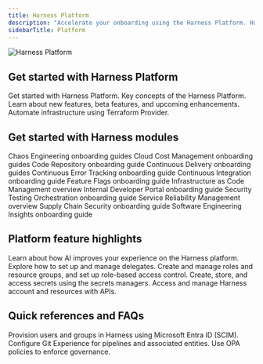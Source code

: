 ```yaml
---
title: Harness Platform
description: "Accelerate your onboarding using the Harness Platform. Harness Platform is designed to assist developers and DevOps teams in delivering software with maximum speed, quality, security, reliability, and resilience at the lowest possible cost. It helps you stay within the governance boundaries required to achieve organizational objectives."
sidebarTitle: Platform
---
```


<Frame>
  <img src="https://developer.harness.io/img/Platform_Landing_Page_dark_mode.svg" alt="Harness Platform" />
</Frame>

## Get started with Harness Platform

<CardGroup cols={3}>
  <Card title="Onboarding guide" icon="book" iconType="solid" href="/docs/platform/get-started/onboarding-guide">
    Get started with Harness Platform.
  </Card>
  <Card title="Key concepts" icon="lightbulb" iconType="solid" href="/docs/platform/get-started/key-concepts">
    Key concepts of the Harness Platform.
  </Card>
  <Card title="Feature development and availability" icon="clock" iconType="solid" href="/docs/platform/get-started/release-status" >
    Learn about new features, beta features, and upcoming enhancements.
  </Card>
  <Card title="Terraform Provider" icon="code" iconType="solid" href="https://developer.harness.io/docs/category/terraform-provider">
    Automate infrastructure using Terraform Provider.
  </Card>
</CardGroup>

## Get started with Harness modules

<CardGroup cols={3}>
  <Card title="CE" icon="angle-right" iconType="solid" href="https://developer.harness.io/docs/chaos-engineering/getting-started/onboarding/">
    Chaos Engineering onboarding guides
  </Card>
  <Card title="CCM" icon="angle-right" iconType="solid" href="https://developer.harness.io/docs/category/onboarding">
    Cloud Cost Management onboarding guides
  </Card>
  <Card title="CODE" icon="angle-right" iconType="solid" href="https://developer.harness.io/docs/code-repository/get-started/onboarding-guide">
    Code Repository onboarding guide
  </Card>
  <Card title="CD & GitOps" icon="angle-right" iconType="solid" href="https://developer.harness.io/docs/category/cd-onboarding-guide">
    Continuous Delivery onboarding guides
  </Card>
  <Card title="CET" icon="angle-right" iconType="solid" href="https://developer.harness.io/docs/continuous-error-tracking/get-started/onboarding-guide">
    Continuous Error Tracking onboarding guide
  </Card>
  <Card title="CI" icon="angle-right" iconType="solid" href="https://developer.harness.io/docs/continuous-integration/get-started/onboarding-guide">
    Continuous Integration onboarding guide
  </Card>
  <Card title="FF" icon="angle-right" iconType="solid" href="https://developer.harness.io/docs/feature-flags/get-started/onboarding-guide">
    Feature Flags onboarding guide
  </Card>
  <Card title="IaCM" icon="angle-right" iconType="solid" href="https://developer.harness.io/docs/infra-as-code-management/get-started/overview">
    Infrastructure as Code Management overview
  </Card>
  <Card title="IDP" icon="angle-right" iconType="solid" href="https://developer.harness.io/docs/internal-developer-portal/get-started">
    Internal Developer Portal onboarding guide
  </Card>
  <Card title="STO" icon="angle-right" iconType="solid" href="https://developer.harness.io/docs/security-testing-orchestration/get-started/onboarding-guide">
    Security Testing Orchestration onboarding guide
  </Card>
  <Card title="SRM" icon="angle-right" iconType="solid" href="https://developer.harness.io/docs/service-reliability-management/get-started/overview">
    Service Reliability Management overview
  </Card>
  <Card title="SCS" icon="angle-right" iconType="solid" href="https://developer.harness.io/docs/software-supply-chain-assurance/get-started/onboarding-guide">
    Supply Chain Security onboarding guide
  </Card>
  <Card title="SEI" icon="angle-right" iconType="solid" href="https://developer.harness.io/docs/software-engineering-insights/get-started/sei-onboarding-guide">
    Software Engineering Insights onboarding guide
  </Card>
</CardGroup>

## Platform feature highlights
<CardGroup cols={3}>
  <Card title="Harness AI" icon="angle-right" iconType="solid" href="https://developer.harness.io/docs/category/harness-ai">
    Learn about how AI improves your experience on the Harness platform.
  </Card>
  <Card title="Delegates" icon="angle-right" iconType="solid" href="https://developer.harness.io/docs/category/delegates">
    Explore how to set up and manage delegates.
  </Card>
  <Card title="Access control" icon="angle-right" iconType="solid" href="https://developer.harness.io/docs/category/platform-access-control">
    Create and manage roles and resource groups, and set up role-based access control.
  </Card>
  <Card title="Secrets management" icon="angle-right" iconType="solid" href="https://developer.harness.io/docs/category/secrets">
    Create, store, and access secrets using the secrets managers.
  </Card>
  <Card title="API" icon="angle-right" iconType="solid" href="https://developer.harness.io/docs/category/api">
    Access and manage Harness account and resources with APIs.
  </Card>
</CardGroup>

## Quick references and FAQs
<CardGroup cols={3}>
  <Card title="User provisioning using Microsoft Entra ID (SCIM)" icon="angle-right" iconType="solid" href="https://developer.harness.io/docs/platform/role-based-access-control/provision-users-and-groups-using-azure-ad-scim">
    Provision users and groups in Harness using Microsoft Entra ID (SCIM).
  </Card>
  <Card title="Git Experience" icon="angle-right" iconType="solid" href="https://developer.harness.io/docs/platform/git-experience/configure-git-experience-for-harness-entities">
    Configure Git Experience for pipelines and associated entities.
  </Card>
  <Card title="Policy as Code" icon="angle-right" iconType="solid" href="https://developer.harness.io/docs/platform/governance/policy-as-code/harness-governance-quickstart">
    Use OPA policies to enforce governance.
  </Card>
  <Card title="Permissions reference" icon="angle-right" iconType="solid" href="https://developer.harness.io/docs/platform/role-based-access-control/permissions-reference"/>
  <Card title="Reference secrets in secrets managers" icon="angle-right" iconType="solid" href="https://developer.harness.io/docs/platform/secrets/secrets-management/reference-existing-secret-manager-secrets"/>
  <Card title="Git Experience vs Config as Code" icon="angle-right" iconType="solid" href="https://developer.harness.io/docs/faqs/git-exp-vs-config-as-code"/>
</CardGroup>
